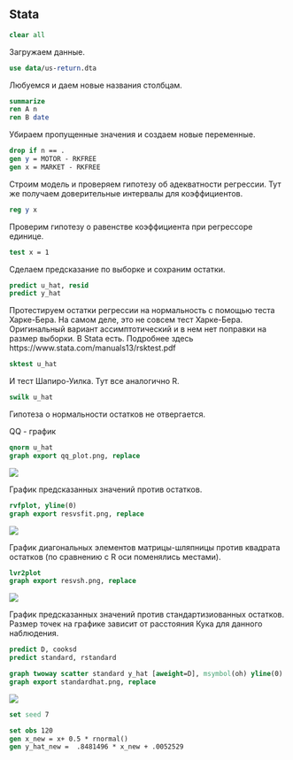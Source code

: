 ## Stata

```stata
clear all
```

Загружаем данные. 
```stata
use data/us-return.dta
```

Любуемся и даем новые названия столбцам.
```stata
summarize
ren A n
ren B date
```

Убираем пропущенные значения и создаем новые переменные.
```stata
drop if n == .
gen y = MOTOR - RKFREE
gen x = MARKET - RKFREE
```

Строим модель и проверяем гипотезу об адекватности регрессии. Тут же получаем доверительные интервалы для коэффициентов.
```stata
reg y x
```

Проверим гипотезу о равенстве коэффициента при регрессоре единице. 
```stata
test x = 1
```

Сделаем предсказание по выборке и сохраним остатки.
```stata
predict u_hat, resid
predict y_hat
```

Протестируем остатки регрессии на нормальность с помощью теста Харке-Бера.
На самом деле, это не совсем тест Харке-Бера. Оригинальный вариант ассимптотический и в нем нет поправки на размер выборки. В Stata есть. Подробнее здесь https://www.stata.com/manuals13/rsktest.pdf

```stata
sktest u_hat
```

И тест Шапиро-Уилка. Тут все аналогично R.
```stata
swilk u_hat
```

Гипотеза о нормальности остатков не отвергается.

QQ - график

```stata
qnorm u_hat 
graph export qq_plot.png, replace
```
![](qq_plot.png)

График предсказанных значений против остатков.
```stata
rvfplot, yline(0)
graph export resvsfit.png, replace
```
![](resvsfit.png)

График диагональных элементов матрицы-шляпницы против квадрата остатков (по сравнению с R оси поменялись местами).
```stata
lvr2plot
graph export resvsh.png, replace
```
![](resvsh.png)

График предсказанных значений против стандартизиованных остатков. Размер точек на графике зависит от расстояния Кука для данного наблюдения.
```stata
predict D, cooksd
predict standard, rstandard

graph twoway scatter standard y_hat [aweight=D], msymbol(oh) yline(0)
graph export standardhat.png, replace
```
![](standardhat.png)

```stata
set seed 7

set obs 120
gen x_new = x+ 0.5 * rnormal()
gen y_hat_new =  .8481496 * x_new + .0052529 
```


